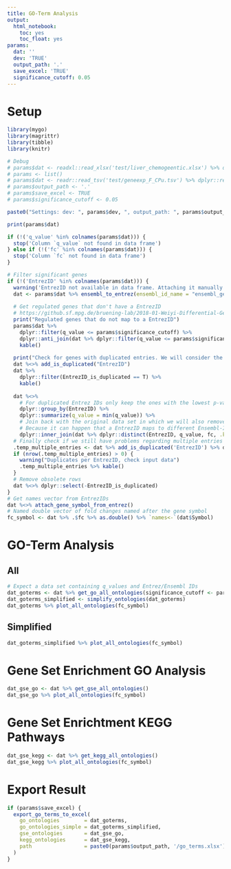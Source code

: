 ```yaml
---
title: GO-Term Analysis
output:
  html_notebook:
    toc: yes
    toc_float: yes
params:
  dat: ''
  dev: 'TRUE'
  output_path: '.'
  save_excel: 'TRUE'
  significance_cutoff: 0.05
---
```


# Setup

```r
library(mygo)
library(magrittr)
library(tibble)
library(knitr)

# Debug
# params$dat <- readxl::read_xlsx('test/liver_chemogeentic.xlsx') %>% dplyr::rename(ensembl_gene_id = EnsemblID, q_value = pValue, fc = FoldChange) %>% dplyr::select(ensembl_gene_id, q_value, Symbol, fc)
# params <- list()
# params$dat <- readr::read_tsv('test/geneexp_F_CPu.tsv') %>% dplyr::rename(fc = `log2(fold_change)`) %>% dplyr::mutate(Symbol = ensembl_gene_id) %>% dplyr::filter(status == "OK") %>% dplyr::select(ensembl_gene_id, q_value, fc)
# params$output_path <- '.'
# params$save_excel <- TRUE
# params$significance_cutoff <- 0.05

paste0("Settings: dev: ", params$dev, ", output_path: ", params$output_path, ", save_excel: ", params$save_excel, ", significance_cutoff: ", params$significance_cutoff)

print(params$dat)

if (!('q_value' %in% colnames(params$dat))) {
  stop('Column `q_value` not found in data frame')
} else if (!('fc' %in% colnames(params$dat))) {
  stop('Column `fc` not found in data frame')
}

# Filter significant genes
if (!('EntrezID' %in% colnames(params$dat))) {
  warning('EntrezID not available in data frame. Attaching it manually')
  dat <- params$dat %>% ensembl_to_entrez(ensembl_id_name = "ensembl_gene_id", keep_only_rows_with_entrez = TRUE, drop_duplicates = TRUE)
  
  # Get regulated genes that don't have a EntrezID
  # https://github.sf.mpg.de/bruening-lab/2018-01-Weiyi-Differential-Gene-Expression-Analysis/blob/master/Analysis_DESeq.Rmd
  print("Regulated genes that do not map to a EntrezID")
  params$dat %>%
    dplyr::filter(q_value <= params$significance_cutoff) %>%
    dplyr::anti_join(dat %>% dplyr::filter(q_value <= params$significance_cutoff), by = "ensembl_gene_id") %>%
    kable()
  
  print("Check for genes with duplicated entries. We will consider the ones with the lowest p-value")
  dat %<>% add_is_duplicated("EntrezID")
  dat %>%
    dplyr::filter(EntrezID_is_duplicated == T) %>%
    kable()
  
  dat %<>%
    # For duplicated Entrez IDs only keep the ones with the lowest p-value
    dplyr::group_by(EntrezID) %>%
    dplyr::summarize(q_value = min(q_value)) %>%
    # Join back with the original data set in which we will also remove entries that have the same EntrwzID, q-value and FC
    # Because it can happen that a EntrezID maps to different Ensembl-IDs
    dplyr::inner_join(dat %>% dplyr::distinct(EntrezID, q_value, fc, .keep_all = TRUE))
  # Finally check if we still have problems regarding multiple entries
  .temp_multiple_entries <- dat %>% add_is_duplicated('EntrezID') %>% dplyr::filter(EntrezID_is_duplicated == T)
  if (nrow(.temp_multiple_entries) > 0) {
    warning("Duplicates per EntrezID, check input data")
    .temp_multiple_entries %>% kable()
  }
  # Remove obsolete rows
  dat %<>% dplyr::select(-EntrezID_is_duplicated)
}
# Get names vector from EntrezIDs
dat %<>% attach_gene_symbol_from_entrez()
# Named double vector of fold changes named after the gene symbol
fc_symbol <- dat %>% .$fc %>% as.double() %>% `names<-`(dat$Symbol)
```

# GO-Term Analysis

## All

```r
# Expect a data set containing q_values and Entrez/Ensembl IDs
dat_goterms <- dat %>% get_go_all_ontologies(significance_cutoff <- params$significance_cutoff)
dat_goterms_simplified <- simplify_ontologies(dat_goterms)
dat_goterms %>% plot_all_ontologies(fc_symbol)
```

## Simplified

```r
dat_goterms_simplified %>% plot_all_ontologies(fc_symbol)
```

# Gene Set Enrichment GO Analysis

```r
dat_gse_go <- dat %>% get_gse_all_ontologies()
dat_gse_go %>% plot_all_ontologies(fc_symbol)
```

# Gene Set Enrichtment KEGG Pathways

```r
dat_gse_kegg <- dat %>% get_kegg_all_ontologies()
dat_gse_kegg %>% plot_all_ontologies(fc_symbol)
```

# Export Result

```r
if (params$save_excel) {
  export_go_terms_to_excel(
    go_ontologies        = dat_goterms,
    go_ontologies_simple = dat_goterms_simplified,
    gse_ontologies       = dat_gse_go,
    kegg_ontologies      = dat_gse_kegg,
    path                 = paste0(params$output_path, '/go_terms.xlsx')
  )
}
```